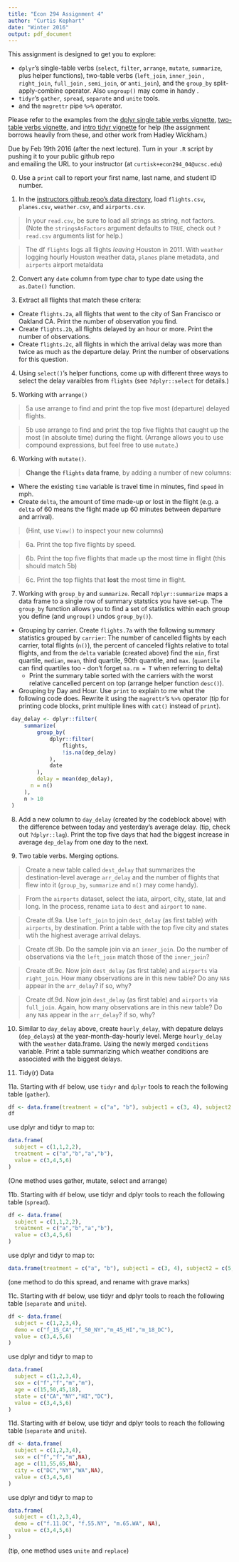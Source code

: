 ```yaml
---
title: "Econ 294 Assignment 4"
author: "Curtis Kephart"
date: "Winter 2016"
output: pdf_document
---
```




This assignment is designed to get you to explore:

- `dplyr`'s single-table verbs (`select`, `filter`, `arrange`, `mutate`, `summarize`, plus helper functions), two-table verbs (`left_join`, `inner_join` , `right_join`, `full_join` , `semi_join`, or `anti_join`), and the `group_by`  split-apply-combine operator. Also `ungroup()` may come in handy  . 
- `tidyr`'s `gather`, `spread`, `separate` and `unite` tools. 
- and the `magrettr` pipe `%>%` operator. 

Please refer to the examples from the [dplyr single table verbs vignette](https://cran.rstudio.com/web/packages/dplyr/vignettes/introduction.html), [two-table verbs vignette](https://cran.r-project.org/web/packages/dplyr/vignettes/two-table.html), and [intro tidyr vignette](https://cran.r-project.org/web/packages/tidyr/vignettes/tidy-data.html) for help (the assignment borrows heavily from these, and other work from Hadley Wickham.)

Due by Feb 19th 2016 (after the next lecture). Turn in your `.R` script by pushing it to your public github repo  
and emailing the URL to your instructor (at `curtisk+econ294_04@ucsc.edu`) 


0. Use a `print` call to report your first name, last name, and student ID number. 

1. In the [instructors github repo's data directory](https://github.com/EconomiCurtis/econ294_2015/tree/master/data), load `flights.csv`, `planes.csv`, `weather.csv`, and `airports.csv`.  

> In your `read.csv`, be sure to load all strings as string, not factors. (Note the `stringsAsFactors` argument defaults to `TRUE`, check out `?read.csv` arguments list for help.)

> The df `flights` logs all flights *leaving* Houston in 2011. With `weather` logging hourly Houston weather data, `planes` plane metadata, and `airports` airport metaldata 

2. Convert any `date` column from type char to type date using the `as.Date()` function. 

3. Extract all flights that match these critera: 

- Create `flights.2a`, all flights that went to the city of San Francisco or Oakland CA. Print the number of observation you find. 
- Create `flights.2b`, all flights delayed by an hour or more. Print the number of observations. 
- Create `flights.2c`, all flights in which the arrival delay was more than twice as much as the departure delay.  Print the number of observations for this question. 

4. Using `select()`'s helper functions, come up with different three ways to select the delay varaibles from `flights` (see `?dplyr::select` for details.)

5. Working with `arrange()`

> 5a use arrange to find and print the top five most (departure) delayed flights. 

> 5b use arrange to find and print the top five flights that caught up the most (in absolute time) during the flight. (Arrange allows you to use compound expressions, but feel free to use `mutate`.)

6. Working with `mutate()`.

> **Change the `flights` data frame**, by adding a number of new columns:

- Where the existing `time` variable is travel time in minutes, find `speed` in mph.
- Create `delta`, the amount of time made-up or lost in the flight (e.g. a `delta` of 60 means the flight made up 60 minutes between departure and arrival). 

> (Hint, use `View()` to inspect your new columns)

> 6a. Print the top five flights by speed. 

> 6b. Print the top five flights that made up the most time in flight (this should match 5b)

> 6c. Print the top flights that **lost** the most time in flight. 

7. Working with `group_by` and `summarize`. Recall `?dplyr::summarize` maps a data frame to a single row of summary statstics you have set-up. The `group_by` function allows you to find a set of statistics within each group you define (and `ungroup()` undos `group_by()`). 

* Grouping by carrier. Create `flights.7a` with the following summary statistics grouped by `carrier`: The number of cancelled flights by each carrier, total flights (`n()`), the percent of canceled flights relative to total flights, and from the `delta` variable (created above) find the `min`, first quartile, `median`, `mean`, third quartile, 90th quantile, and `max`. (`quantile` can find quartiles too - don't forget `na.rm = T` when referring to delta)
    * Print the summary table sorted with the carriers with the worst relative cancelled percent on top (arrange helper function `desc()`). 

- Grouping by Day and Hour. Use `print` to explain to me what the following code does. Rewrite it using the `magrettr`'s `%>%` operator (tip for printing code blocks, print multiple lines with `cat()` instead of `print`). 

```r
 day_delay <- dplyr::filter(
     summarize(
         group_by(
             dplyr::filter(
                 flights,
                 !is.na(dep_delay)
             ),
             date
         ),
         delay = mean(dep_delay),
       n = n()
     ),
     n > 10
 ) 
```


8. Add a new column to `day_delay` (created by the codeblock above) with the difference between today and yesterday's average delay. (tip, check out `?dplyr::lag`). Print the top five days that had the biggest increase in average `dep_delay` from one day to the next. 

9. Two table verbs. Merging options. 

>  Create a new table called `dest_delay` that summarizes the destination-level average `arr_delay` and the number of flights that flew into it (`group_by`, `summarize` and `n()` may come handy). 

>  From the `airports` dataset, select the iata, airport, city, state, lat and long. In the process, rename `iata` to `dest` and `airport` to `name`. 

>  Create df.9a. Use `left_join` to join `dest_delay` (as first table) with `airports`, by destination. Print a table with the top five city and states wtih the highest average arrival delays. 

>  Create df.9b. Do the sample join via an `inner_join`. Do the number of observations via the `left_join` match those of the `inner_join`? 

>  Create df.9c. Now join `dest_delay` (as first table) and `airports` via `right_join`. How many observations are in this new table? Do any `NA`s appear in the `arr_delay`? if so, why?

>  Create df.9d. Now join `dest_delay` (as first table) and `airports` via `full_join`. Again, how many observations are in this new table? Do any `NA`s appear in the `arr_delay`? if so, why?

10. Similar to `day_delay` above, create `hourly_delay`, with depature delays (`dep_delays`) at the year-month-day-hourly level. Merge `hourly_delay` with the `weather` data.frame. Using the newly merged `conditions` variable. Print a table summarizing which weather conditions are associated with the biggest delays. 
 

11. Tidy(r) Data

11a. Starting with `df` below, use `tidyr` and `dplyr` tools to reach the following table (`gather`). 

```r
df <- data.frame(treatment = c("a", "b"), subject1 = c(3, 4), subject2 = c(5, 6))
df
```
use dplyr and tidyr to map to:
```r
data.frame(
  subject = c(1,1,2,2),
  treatment = c("a","b","a","b"),
  value = c(3,4,5,6)
)
```

(One method uses gather, mutate, select and arrange)

11b. Starting with `df` below, use tidyr and dplyr tools to reach the following table (`spread`). 

```r
df <- data.frame(
  subject = c(1,1,2,2),
  treatment = c("a","b","a","b"),
  value = c(3,4,5,6)
)
```
use dplyr and tidyr to map to:
```r
data.frame(treatment = c("a", "b"), subject1 = c(3, 4), subject2 = c(5, 6))
```
(one method to do this spread, and rename with grave marks)

11c. Starting with `df` below, use tidyr and dplyr tools to reach the following table (`separate` and `unite`).

```r
df <- data.frame(
  subject = c(1,2,3,4),
  demo = c("f_15_CA","f_50_NY","m_45_HI","m_18_DC"),
  value = c(3,4,5,6)
)
```
use dplyr and tidyr to map to 
```r
data.frame(
  subject = c(1,2,3,4),
  sex = c("f","f","m","m"),
  age = c(15,50,45,18),
  state = c("CA","NY","HI","DC"),
  value = c(3,4,5,6)
)
```

11d. Starting with `df` below, use tidyr and dplyr tools to reach the following table (`separate` and `unite`).

```r
df <- data.frame(
  subject = c(1,2,3,4),
  sex = c("f","f","m",NA),
  age = c(11,55,65,NA),
  city = c("DC","NY","WA",NA),
  value = c(3,4,5,6)
)
```
use dplyr and tidyr to map to 
```r
data.frame(
  subject = c(1,2,3,4),
  demo = c("f.11.DC", "f.55.NY", "m.65.WA", NA),
  value = c(3,4,5,6)
)
```
(tip, one method uses `unite` and `replace`)






